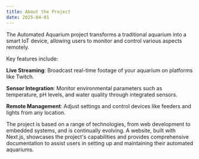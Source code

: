 ---
title: About the Project
date: 2025-04-01
---

The Automated Aquarium project transforms a traditional aquarium into a smart IoT device, allowing users to monitor and control various aspects remotely.
<br className="extra-space" />

Key features include: <br className="extra-space" />

**Live Streaming**: Broadcast real-time footage of your aquarium on platforms like Twitch.

**Sensor Integration**: Monitor environmental parameters such as temperature, pH levels, and water quality through integrated sensors.

**Remote Management**: Adjust settings and control devices like feeders and lights from any location.
<br className="extra-space" />

The project is based on a range of technologies, from web development to embedded systems, and is continually evolving. A website, built with Next.js, showcases the project's capabilities and provides comprehensive documentation to assist users in setting up and maintaining their automated aquariums.

